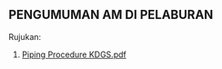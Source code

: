 ## PENGUMUMAN AM DI PELABURAN

Rujukan: 
1. [Piping Procedure KDGS.pdf](/berlayar/Piping%20Procedure%20KDGS.pdf)


